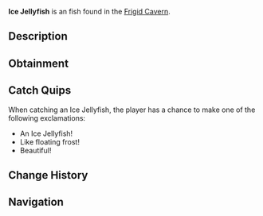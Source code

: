 {{FishInfobox
|image          = Ice Jellyfish.png
|rarity         = Unusual
|sea            = First Sea
|location       = [[Frigid Cavern]]
|sublocation    = 
|sources        = Fishing Rod
|radar_location = 
|xp             = 130
|weather        = 
|time           = 
|season         = Winter
|bait           = 
|base_weight    = 4.5
|base_value     = 280
|weight_range   = 2.5
|base_chance    = 45
|base_resil     = 60
}}
'''Ice Jellyfish''' is an {{Rarity|Unusual}} fish found in the [[Frigid Cavern]].

== Description ==
{{Description|A translucent jellyfish with tentacles that sparkle like icicles in the dim light.|Bestiary Entry}}

== Obtainment ==
{{Description|Drifts through the cavern's larger chambers.|Bestiary Hint}}
{{Fish Availability|
Frigid Cavern
|top_rods      = 
Training Rod\225570.37\175932.71;
Champions Rod\198686.28\96434.45;
Celestial Rod\197014.49\99728.25;
Ice Warpers Rod\194930.19\99290.44;
Rapid Rod\194891.8\124462.83;
Flimsy Rod\142753.82\102005.22;
Fungal Rod\179001.3\109610.37;
Astralhook Rod\186618.23\174202.03;
Ethereal Prism Rod\178828.03\150974.59;
No-Life Rod\177201.41\133351.05;
Seraphic Rod\175345.2\131954.18;
Fortune Rod\99019.52\92431.5;
Avalanche Rod\189312.64\92237.5;
Depthseeker Rod\188608.98\102932.81;
Verdant Shear Rod\175527.21\112372.23;
Challenger's Rod\160563.48\120830.35;
Rod Of The Forgotten Fang\160031.51\120430.03;
Blazebringer Rod\159046.21\106024.9;
Zeus Rod\157830.88\112316.46;
Volcanic Rod\154043.11\85240.32;
Rod Of The Depths\145266.16\109318.51;
Rod Of The Exalted One\136490.19\102714.25;
Trident Rod\129709.57\94574.56;
Free Spirit Rod\125689.04\94250.74;
Steady Rod\85528.95\48396.76
|recommended   = Training Rod
}}

== Catch Quips ==
When catching an Ice Jellyfish, the player has a chance to make one of the following exclamations:
* An Ice Jellyfish!
* Like floating frost!
* Beautiful!

== Change History ==
{{Change History|{{subst:Current Version}}}}

== Navigation ==
{{Fish Navbox|Frigid Cavern}}